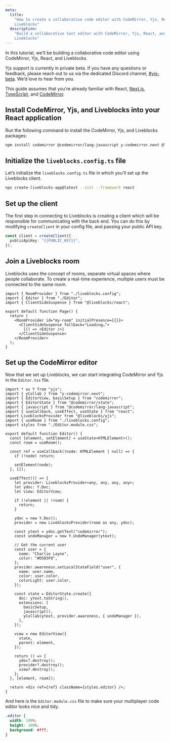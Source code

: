 ```yaml
---
meta:
  title:
    "How to create a collaborative code editor with CodeMirror, Yjs, React, and
    Liveblocks"
  description:
    "Build a collaborative text editor with CodeMirror, Yjs, React, and
    Liveblocks"
---
```


In this tutorial, we’ll be building a collaborative code editor using
CodeMirror, Yjs, React, and Liveblocks.

<Banner title="Private beta">

Yjs support is currently in private beta. If you have any questions or feedback,
please reach out to us via the dedicated Discord channel,
[#yjs-beta](https://discord.com/channels/913109211746009108/1123560088997728328).
We’d love to hear from you.

</Banner>

This guide assumes that you’re already familiar with React,
[Next.js](https://nextjs.org/), [TypeScript](https://www.typescriptlang.org/),
and [CodeMirror](https://codemirror.net).

## Install CodeMirror, Yjs, and Liveblocks into your React application

Run the following command to install the CodeMirror, Yjs, and Liveblocks
packages:

```bash
npm install codemirror @codemirror/lang-javascript y-codemirror.next @liveblocks/client @liveblocks/react @liveblocks/yjs yjs
```

## Initialize the `liveblocks.config.ts` file

Let’s initialize the `liveblocks.config.ts` file in which you’ll set up the
Liveblocks client.

```bash
npx create-liveblocks-app@latest --init --framework react
```

## Set up the client

The first step in connecting to Liveblocks is creating a client which will be
responsible for communicating with the back end. You can do this by modifying
`createClient` in your config file, and passing your public API key.

```ts
const client = createClient({
  publicApiKey: "{{PUBLIC_KEY}}",
});
```

## Join a Liveblocks room

Liveblocks uses the concept of rooms, separate virtual spaces where people
collaborate. To create a real-time experience, multiple users must be connected
to the same room.

```tsx file="index.tsx" highlight="7-11"
import { RoomProvider } from "./liveblocks.config";
import { Editor } from "./Editor";
import { ClientSideSuspense } from "@liveblocks/react";

export default function Page() {
  return (
    <RoomProvider id="my-room" initialPresence={{}}>
      <ClientSideSuspense fallback="Loading…">
        {() => <Editor />}
      </ClientSideSuspense>
    </RoomProvider>
  );
}
```

## Set up the CodeMirror editor

Now that we set up Liveblocks, we can start integrating CodeMirror and Yjs in
the `Editor.tsx` file.

```tsx file="Editor.tsx"
import * as Y from "yjs";
import { yCollab } from "y-codemirror.next";
import { EditorView, basicSetup } from "codemirror";
import { EditorState } from "@codemirror/state";
import { javascript } from "@codemirror/lang-javascript";
import { useCallback, useEffect, useState } from "react";
import LiveblocksProvider from "@liveblocks/yjs";
import { useRoom } from "./liveblocks.config";
import styles from "./Editor.module.css";

export default function Editor() {
  const [element, setElement] = useState<HTMLElement>();
  const room = useRoom();

  const ref = useCallback((node: HTMLElement | null) => {
    if (!node) return;

    setElement(node);
  }, []);

  useEffect(() => {
    let provider: LiveblocksProvider<any, any, any, any>;
    let ydoc: Y.Doc;
    let view: EditorView;

    if (!element || !room) {
      return;
    }

    ydoc = new Y.Doc();
    provider = new LiveblocksProvider(room as any, ydoc);

    const ytext = ydoc.getText("codemirror");
    const undoManager = new Y.UndoManager(ytext);

    // Get the current user
    const user = {
      name: "Charlie Layne",
      color: "#D583F0",
    };
    provider.awareness.setLocalStateField("user", {
      name: user.name,
      color: user.color,
      colorLight: user.color,
    });

    const state = EditorState.create({
      doc: ytext.toString(),
      extensions: [
        basicSetup,
        javascript(),
        yCollab(ytext, provider.awareness, { undoManager }),
      ],
    });

    view = new EditorView({
      state,
      parent: element,
    });

    return () => {
      ydoc?.destroy();
      provider?.destroy();
      view?.destroy();
    };
  }, [element, room]);

  return <div ref={ref} className={styles.editor} />;
}
```

And here is the `Editor.module.css` file to make sure your multiplayer code
editor looks nice and tidy.

```css file="Editor.module.css" isCollapsed isCollapsable
.editor {
  width: 100%;
  height: 100%;
  background: #fff;
}
```
